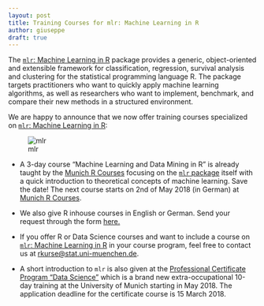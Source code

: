 ```yaml
---
layout: post
title: Training Courses for mlr: Machine Learning in R
author: giuseppe
draft: true
---
```


The [`mlr`: Machine Learning in R](http://www.jmlr.org/papers/v17/15-066.html) package provides a generic, object-oriented and extensible framework for classification, regression, survival analysis and clustering for the statistical programming language R. 
The package targets practitioners who want to quickly apply machine learning algorithms, as well as researchers who want to implement, benchmark, and compare their new methods in a structured environment.

We are happy to announce that we now offer training courses specialized on [`mlr`: Machine Learning in R](http://www.jmlr.org/papers/v17/15-066.html):

<!--more-->

![mlr](../images/mlrLogo_blue_on_white320square.png)

- A 3-day course "Machine Learning and Data Mining in R" is already taught by the  [Munich R Courses](http://www.muenchner-r-kurse.de/einfuehrung-maschinelles-lernen/) focusing on the [`mlr` package](https://github.com/mlr-org/mlr) itself with a quick introduction to theoretical concepts of machine learning. 
Save the date! The next course starts on 2nd of May 2018 (in German) at [Munich R Courses](http://www.muenchner-r-kurse.de/kurs/machine-learning/).

- We also give R inhouse courses in English or German. 
Send your request through the form [here.](http://www.muenchner-r-kurse.de/inhouse-schulungen/)
- If you offer R or Data Science courses and want to include a course on [`mlr`: Machine Learning in R](http://www.jmlr.org/papers/v17/15-066.html) in your course program, feel free to contact us at [rkurse@stat.uni-muenchen.de](rkurse@stat.uni-muenchen.de).
- A short introduction to `mlr` is also given at the  [Professional Certificate Program "Data Science"](http://www.datascience-certificate.de) which is a brand new extra-occupational 10-day training at the University of Munich starting in May 2018. The application deadline for the certificate course is 15 March 2018. 
